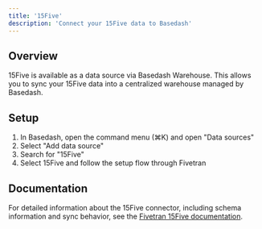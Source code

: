 ```yaml
---
title: '15Five'
description: 'Connect your 15Five data to Basedash'
---
```


## Overview

15Five is available as a data source via Basedash Warehouse. This allows you to sync your 15Five data into a centralized warehouse managed by Basedash.

## Setup

1. In Basedash, open the command menu (⌘K) and open "Data sources"
2. Select "Add data source"
3. Search for "15Five"
4. Select 15Five and follow the setup flow through Fivetran

## Documentation

For detailed information about the 15Five connector, including schema information and sync behavior, see the [Fivetran 15Five documentation](https://fivetran.com/docs/connectors/applications/15five).

